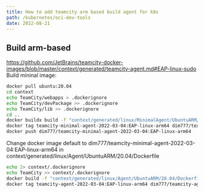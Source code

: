 ```yaml
---
title: How to add teamcity arm based build agent for k8s
path: /kubernetes/oci-dev-tools
date: 2022-08-21
---
```

## Build arm-based 
https://github.com/JetBrains/teamcity-docker-images/blob/master/context/generated/teamcity-agent.md#EAP-linux-sudo
Build mininal image:
```bash
docker pull ubuntu:20.04
cd context
echo TeamCity/webapps > .dockerignore
echo TeamCity/devPackage >> .dockerignore
echo TeamCity/lib >> .dockerignore
cd ..
docker buildx build -f "context/generated/linux/MinimalAgent/UbuntuARM/20.04/Dockerfile" -t teamcity-minimal-agent-2022-03-04:EAP-linux-arm64 "context"
docker tag teamcity-minimal-agent-2022-03-04:EAP-linux-arm64 dim777/teamcity-minimal-agent-2022-03-04:EAP-linux-arm64
docker push dim777/teamcity-minimal-agent-2022-03-04:EAP-linux-arm64 
```
Change docker image default to dim777/teamcity-minimal-agent-2022-03-04:EAP-linux-arm64 in context/generated/linux/Agent/UbuntuARM/20.04/Dockerfile

```bash
echo 2> context/.dockerignore
echo TeamCity >> context/.dockerignore
docker build -f "context/generated/linux/Agent/UbuntuARM/20.04/Dockerfile" -t teamcity-agent-2022-03-04:EAP-linux-arm64 "context"
docker tag teamcity-agent-2022-03-04:EAP-linux-arm64 dim777/teamcity-agent-2022-03-04:EAP-linux-arm64
```

